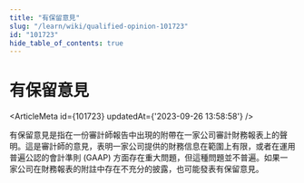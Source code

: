 ```yaml
---
title: "有保留意見"
slug: "/learn/wiki/qualified-opinion-101723"
id: "101723"
hide_table_of_contents: true
---
```



# 有保留意見

<ArticleMeta id={101723} updatedAt={'2023-09-26 13:58:58'} />
<div className='border-solid border-b border-t-0 my-4 border-[var(--ifm-color-gray-300)]' />

有保留意見是指在一份審計師報告中出現的附帶在一家公司審計財務報表上的聲明。這是審計師的意見，表明一家公司提供的財務信息在範圍上有限，或者在運用普遍公認的會計準則 (GAAP) 方面存在重大問題，但這種問題並不普遍。如果一家公司在財務報表的附註中存在不充分的披露，也可能發表有保留意見。
